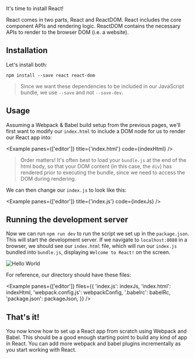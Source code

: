 
It's time to install React!

React comes in two parts, React and ReactDOM. React includes the core component APIs and rendering logic. ReactDOM contains the necessary APIs to render to the browser DOM (i.e. a website).

## Installation

Let's install both:

```
npm install --save react react-dom
```

> Since we want these dependencies to be included in our JavaScript bundle, we use `--save` and not `--save-dev`.

## Usage

Assuming a Webpack & Babel build setup from the previous pages, we'll first want to modify our `index.html` to include a DOM node for us to render our React app into:

<Example panes={['editor']} title={'index.html'} code={indexHtml} />

> Order matters! It's often best to load your `bundle.js` at the end of the html body, so that your DOM content (in this case, the `div`) has rendered prior to executing the bundle, since we need to access the DOM during rendering.

We can then change our `index.js` to look like this:

<Example panes={['editor']} title={'index.js'} code={indexJs} />

## Running the development server

Now we can run `npm run dev` to run the script we set up in the `package.json`. This will start the development server. If we navigate to `localhost:8080` in a browser, we should see our `index.html` file, which will run our `index.js` bundled into `bundle.js`, displaying `Welcome to React!` on the screen.

![Hello World](/static/react-hello-world.png)

For reference, our directory should have these files:

<Example
  panes={['editor']}
  files={{
    'index.js': indexJs,
    'index.html': indexHtml,
    'webpack.config.js': webpackConfig,
    '.babelrc': babelRc,
    'package.json': packageJson,
  }}
/>

## That's it!

You now know how to set up a React app from scratch using Webpack and Babel. This should be a good enough starting point to build any kind of app in React. You can add more webpack and babel plugins incrementally as you start working with React.

